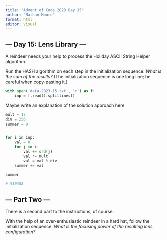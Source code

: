 ```yaml
---
title: "Advent of Code 2023 Day 15"
author: "Nathan Moore"
format: html
editor: visual
---
```


## --- Day 15: Lens Library ---

A reindeer needs your help to process the Holiday ASCII String Helper algorithm.

Run the HASH algorithm on each step in the initialization sequence. *What is the sum of the results?* (The initialization sequence is one long line; be careful when copy-pasting it.)

```python

with open('data-2023-15.txt', 'r') as f:
    inp = f.read().splitlines()

```

Maybe write an explanation of the solution approach here

```python

mult = 17
div = 256
summer = 0


for i in inp:
    val = 0
    for j in i: 
        val += ord(j)
        val *= mult
        val = val % div
    summer += val
    
summer

# 510388

```

## --- Part Two ---

There is a second part to the instructions, of course.

With the help of an over-enthusiastic reindeer in a hard hat, follow the initialization sequence. *What is the focusing power of the resulting lens configuration?*

```python


```
